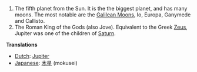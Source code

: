 #The fifth planet from the Sun.  It is the the biggest planet, and has many moons.  The most notable are the [[Galilean Moons]], Io, Europa, Ganymede and Callisto.
#The Roman King of the Gods (also Jove).  Equivalent to the Greek [[Zeus]], Jupiter was one of the children of [[Saturn]].

'''Translations'''
*[[Dutch]]: [[Jupiter]]
*[[Japanese]]: [[木星]] (mokusei)